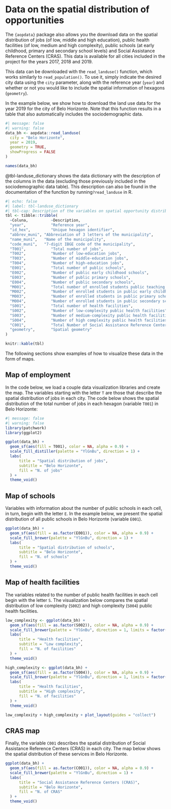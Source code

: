 # Data on the spatial distribution of opportunities

The `{aopdata}` package also allows you the download data on the spatial distribution of jobs (of low, middle and high education), public health facilities (of low, medium and high complexity), public schools (at early childhood, primary and secondary school levels) and Social Assistance Reference Centers (CRAS). This data is available for all cities included in the project for the years 2017, 2018 and 2019.

This data can be downloaded with the `read_landuse()` function, which works similarly to `read_population()`. To use it, simply indicate the desired city data using the `city` parameter, along with the reference year (`year`) and whether or not you would like to include the spatial information of hexagons (`geometry`).

In the example below, we show how to download the land use data for the year 2019 for the city of Belo Horizonte. Note that this function results in a table that also automatically includes the sociodemographic data.

```r
#| message: false
#| warning: false
data_bh <- aopdata::read_landuse(
  city = "Belo Horizonte",
  year = 2019,
  geometry = TRUE,
  showProgress = FALSE
)

names(data_bh)
```
 
@tbl-landuse_dictionary shows the data dictionary with the description of the columns in the data (excluding those previously included in the sociodemographic data table). This description can also be found in the documentation of the function by running`?read_landuse` in R.

```r
#| echo: false
#| label: tbl-landuse_dictionary
#| tbl-cap: Description of the variables on spatial opportunity distribution data table
tbl <- tibble::tribble(
  ~Coluna,  		~Description,
  "year",   		"Reference year",
  "id_hex", 		"Unique hexagon identifier",
  "abbrev_muni", "Abbreviation of 3 letters of the municipality",
  "name_muni",   "Name of the municipality",
  "code_muni",   "7-digit IBGE code of the municipality",
  "T001",   		"Total number of jobs",
  "T002",   		"Number of low-education jobs",
  "T003",   		"Number of middle-education jobs",
  "T004",   		"Number of high-education jobs",
  "E001",   		"Total number of public schools",
  "E002",   		"Number of public early childhood schools",
  "E003",   		"Number of public primary schools",
  "E004",   		"Number of public secondary schools",
  "M001",   		"Total number of enrolled students public teaching enrolments",
  "M002",   		"Number of enrolled students in public early childhood schools",
  "M003",   		"Number of enrolled students in public primary schools",
  "M004",   		"Number of enrolled students in public secondary schools",
  "S001",   		"Total number of health facilities",
  "S002",   		"Number of low-complexity public health facilities",
  "S003",   		"Number of medium-complexity public health facilities",
  "S004",   		"Number of high complexity public health facilities",
  "C001",   		"Total Number of Social Assistance Reference Centers (CRAS)",
  "geometry",   	"Spatial geometry"
)

knitr::kable(tbl)
```

The following sections show examples of how to visualize these data in the form of maps.

## Map of employment

In the code below, we load a couple data visualization libraries and create the map. The variables starting with the letter `T` are those that describe the spatial distribution of jobs in each city. The code below shows the spatial distribution of the total number of jobs in each hexagon (variable `T001`) in Belo Horizonte:

```r
#| message: false
#| warning: false
library(patchwork)
library(ggplot2)

ggplot(data_bh) +
  geom_sf(aes(fill = T001), color = NA, alpha = 0.9) +
  scale_fill_distiller(palette = "YlGnBu", direction = 1) +
  labs(
      title = "Spatial distribution of jobs",
      subtitle = "Belo Horizonte",
      fill = "N. of jobs"
  ) +
  theme_void()
```

## Map of schools

Variables with information about the number of public schools in each cell, in turn, begin with the letter `E`. In the example below, we present the spatial distribution of all public schools in Belo Horizonte (variable `E001`).

```r
ggplot(data_bh) +
  geom_sf(aes(fill = as.factor(E001)), color = NA, alpha = 0.9) +
  scale_fill_brewer(palette = "YlGnBu", direction = 1) +
  labs(
      title = "Spatial distribution of schools",
      subtitle = "Belo Horizonte",
      fill = "N. of schools"
  ) +
  theme_void()
```

## Map of health facilities

The variables related to the number of public health facilities in each cell begin with the letter `S`. The visualization below compares the spatial distribution of low complexity (`S002`) and high complexity (`S004`) public health facilities.

```r
low_complexity <- ggplot(data_bh) +
  geom_sf(aes(fill = as.factor(S002)), color = NA, alpha = 0.9) +
  scale_fill_brewer(palette = "YlGnBu", direction = 1, limits = factor(0:4)) +
  labs(
      title = "Health facilities",
      subtitle = "Low complexity",
      fill = "N. of facilities"
  ) +
  theme_void()

high_complexity <- ggplot(data_bh) +
  geom_sf(aes(fill = as.factor(S004)), color = NA, alpha = 0.9) +
  scale_fill_brewer(palette = "YlGnBu", direction = 1, limits = factor(0:4)) +
  labs(
      title = "Health facilities",
      subtitle = "High complexity",
      fill = "N. of facilities"
  ) +
  theme_void()

low_complexity + high_complexity + plot_layout(guides = "collect")
```

## CRAS map

Finally, the variable `C001` describes the spatial distribution of Social Assistance Reference Centers (CRAS) in each city. The map below shows the spatial distribution of these services in Belo Horizonte.

```r
ggplot(data_bh) +
  geom_sf(aes(fill = as.factor(C001)), color = NA, alpha = 0.9) +
  scale_fill_brewer(palette = "YlGnBu", direction = 1) +
  labs(
      title = "Social Assistance Reference Centers (CRAS)",
      subtitle = "Belo Horizonte",
      fill = "N. of CRAS"
  ) +
  theme_void()
```
